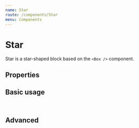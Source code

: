 ```yaml
---
name: Star
route: /components/Star
menu: Components
---
```




# Star

Star is a star-shaped block based on the `<Box />` component.

## Properties

<Props of={Star} />

## Basic usage

<pre>
  <Star />
</pre>

## Advanced

<Playground>
  <Star transform="scale(0.5)" inlineBlock/>
  <Star colour="complementaryDark" inlineBlock/>
</Playground>

